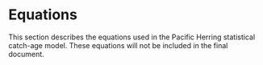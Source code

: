 # Equations

This section describes the equations used in the Pacific Herring statistical catch-age model.
These equations will not be included in the final document.

\begin{table}[!h]
\centering
\caption{\label{tab:variables} Description of symbols and constants in the
Pacific Herring statistical catch-age model.}
\begin{tabular}{lll}
\toprule
\bf{Symbol} & \bf{Value} & \bf{Description}\\
\midrule
\multicolumn{3}{l}{\textbf{Indices}}\\
$s$ & & Index for sex\\
$a$ & & Index for age\\
$t$ & & Index for year\\
$k$ & & Index for gear\\
\multicolumn{3}{l}{\textbf{Model dimensions}}\\
$S$ & $`r major_models[[1]]$dat$num.sex`$ & Number of sexes\\
$\acute{a}, A$ & $`r major_models[[1]]$dat$start.age`$, $`r major_models[[1]]$dat$end.age`$ & Youngest and oldest age class ($A$ is a plus group)\\
$\acute{t}, T$ & $`r major_models[[1]]$dat$start.yr`$, $`r major_models[[1]]$dat$end.yr`$ & First and last year of catch data\\
$K$ & $`r major_models[[1]]$dat$num.gears`$ & Number of gears including survey gears\\
\multicolumn{3}{l}{\textbf{Observations (data)}}\\
$C_{k,t}$ & & Catch in weight by gear $k$ in year $t$\\
$I_{k,t}$ & & Relative abundance index for gear $k$ in year $t$\\
\multicolumn{3}{l}{\textbf{Estimated parameters}}\\
$R_o$ & & Age-$\acute{a}$ recruits in unfished conditions\\
$h$ & & Steepness of the stock-recruitment relationship\\
$\bar{R}$ & & Average age-$\acute{a}$ recruitment from year $\acute{t}$ to $T$\\
$\bar{R}_\mli{init}$ & & Average age-$\acute{a}$ recruitment in year $\acute{t}-1$\\
$M_s$ & & Instantaneous natural mortality rate\\
$\hat{a}_k, \hat{\gamma}_k$ & & Selectivity parameters for gear $k$\\
$\Gamma_{k,t}$ & & Logarithm of the instantaneous fishing mortality for gear $k$ in year $t$\\
$\omega_t$ & & Age-$\acute{a}$ deviates from $\bar{R}$ for years $\acute{t}$ to $T$\\
$\omega_{\mli{init},t}$ & & Age-$\acute{a}$ deviates from $\bar{R}_{init}$ for year $\acute{t}$\\
$q_s$ & & Catchability parameter for survey $k$\\
$\rho$ & & Fraction of the total variance associated with observation error\\
$\vartheta^2$ & & Total precision (inverse of variance) of the total error\\
\multicolumn{3}{l}{\textbf{Standard deviations}}\\
$\sigma$ & & Standard deviation for observation errors in survey index\\
$\tau$ & & Standard deviation in process errors (recruitment deviations)\\
$\sigma_C$ & & Standard deviation in observed catch by gear\\
\multicolumn{3}{l}{\textbf{Residuals}}\\
$\delta_t$ & & Annual recruitment residual\\
$\eta_t$ & & Residual error in predicted catch\\
\multicolumn{3}{l}{\textbf{Fixed growth and maturity parameters}}\\
$l_{\infty s}$ & & Asymptotic length in mm for sex $s$\\
$\acute{k}_s$ & & Brody growth coefficient for sex $s$\\
$t_{o s}$ & & Theoretical age at zero length for sex $s$\\
$\acute{a}_s$ & & Scalar in length-weight allometry for sex $s$\\
$\acute{b}_s$ & & Power parameter in length-weight allometry for sex $s$\\
$\dot{a}_s$ & & Age at 50\% maturity for sex $s$\\
$\dot{\gamma}_s$ & & Standard deviation at 50\% maturity for sex $s$\\
\bottomrule
\end{tabular}
\end{table}

<!-- %%********************** Table 2 ************************************ -->
<!-- \FloatBarrier -->
<!-- \begin{table}[b] -->
<!-- \centering -->
<!-- \caption{\label{tab:steady-state-model} Steady-state age-structured model -->
<!--   assuming unequal vulnerability-at-age, age-specific fecundity and -->
<!--   Ricker type recruitment.} -->
<!-- \begin{tabular}{l} -->
<!-- \hline \\ -->
<!-- \vbox{\begin{center}\bf{Parameters}\end{center}\vspace{-1ex}} \\ -->
<!-- \vbox{\beq \Theta = (R_o,h,M)\,; \ \ \ R_o>0; \ \ \ 0.2 \leq h < 1.0; \ \ \ M > 0 \label{eq:df1} \eeq} \\ -->
<!-- \vbox{\beq \Phi = (l_{\infty,s},\acute{k}_s, t_{o,s},\acute{a}_s,\acute{b}_s,\dot{a}_s,\dot{\gamma}_s,\hat{a}_k,\hat{\gamma}_k) \label{eq:df2} \eeq} \\ -->
<!-- \\ -->
<!-- \vbox{\begin{center}\bf{Age-schedule information}\end{center}\vspace{-3ex}} -->
<!-- \\ -->
<!-- \\ -->
<!-- \vbox{\beq l_{a,s}=l_{}\left(1-e^{\left(-k_s\left(a-t_{o,s}\right)\right)}\right) \label{eq:df3} \eeq} \\ -->
<!-- \vbox{\beq w_{a,s}=\acute{a}_s(l_{a,s})^{\acute{b}_s} \label{eq:df4} \eeq} \\ -->
<!-- \\ -->
<!-- \vbox{\beq v_a=\left(1+e^{\left(\frac{-(\hat{a}-a)}{\hat{\gamma}}\right)}\right)^{-1} \label{eq:df5} \eeq} \\ -->
<!-- \\ -->
<!-- \vbox{\beq f_{a,s}=w_{a,s}\left(1+e^{\left(\frac{-\left(\dot{a}_s-a_s\right)}{\dot{\gamma}_s}\right)}\right)^{-1} \label{eq:df6} \eeq} \\ -->
<!-- \\ -->
<!-- \\ -->
<!-- \vbox{\begin{center}\bf{Survivorship}\end{center}} -->
<!-- \\ -->
<!-- \\ -->
<!-- \vbox{\beq \iota_a = \begin{cases} -->
<!-- \frac{1}{S}, & a = 1 \\ -->
<!-- \iota_{a-1}e^{-M}, & a > 1 \\ -->
<!-- \frac{\iota_{a-1}}{(1-e^{-M})}, & a = A \\ -->
<!-- \end{cases} -->
<!-- \label{eq:df7} -->
<!-- \eeq} \\ -->
<!-- \vspace{4ex} \\ -->
<!-- \vbox{\beq \iota_a = \begin{cases} -->
<!-- \frac{1}{S}, & a = 1 \\ -->
<!-- \hat{\iota}_{a-1,s}e^{-M-F_ev_{a-1,s}}, & a > 1 \\ -->
<!-- \frac{\hat{\iota}_{a-1,s}e^{-M-F_ev_{a-1,s}}}{(1-e^{-M-F_e v_{a,s}})}, & a = A \\ -->
<!-- \end{cases} -->
<!-- \label{eq:df8} -->
<!-- \eeq} \\ -->
<!-- \\ -->
<!-- \\ -->
<!-- \vbox{\begin{center}\bf{Incidence functions}\end{center}} \\ -->
<!-- \\ -->
<!-- \\ -->
<!-- \vbox{\beq \phi_E=\sum_{s=1}^S\sum_{a=1}^\infty \iota_a f_{a,s},\ \ \ \ \ \ \ \ \ -->
<!-- \phi_e=\sum_{s=1}^S\sum_{a=1}^\infty \hat{\iota}_{a,s} f_{a,s} -->
<!-- \label{eq:df9} -->
<!-- \eeq} \\ -->
<!-- \vspace{2ex} \\ -->
<!-- \vbox{\beq \phi_B=\sum_{s=1}^S\sum_{a=1}^\infty \iota_a w_{a,s} v_{a,s},\ \ \ -->
<!-- \phi_b=\sum_{s=1}^S\sum_{a=1}^\infty \hat{\iota}_{as} w_{a,s} v_{a,s} -->
<!-- \label{eq:df10} -->
<!-- \eeq} \\ -->
<!-- \vspace{2ex} \\ -->
<!-- \vbox{\beq \phi_q=\sum_{s=1}^S\sum_{a=1}^\infty -->
<!-- \frac{ \hat{\iota}_{a,s} w_{a,s} v_{a,s}}{M+F_ev_{a,s}} -->
<!-- \left(1-e^{(-M-F_ev_{a,s})}\right) -->
<!-- \label{eq:df11} -->
<!-- \eeq} \\ -->
<!-- \vspace{1ex} \\ -->
<!-- \vbox{\begin{center}\bf{Steady-state conditions}\end{center}\vspace{-4ex}} \\ -->
<!-- \vbox{\beq B_o=R_o\phi_B \label{eq:df12} \eeq} \\ -->
<!-- \\ -->
<!-- %% % For the next equation, if using Ricker, use: -->
<!-- %% \vbox{\beq R_e=R_o \dfrac{\ln(\kappa)-\ln(\phi_E/\phi_e)}{\ln(\kappa)}\ \ \ (Ricker) \label{eq:df13} \eeq} \\ -->
<!-- %% % If using Beverton Holt, use: -->
<!-- %% \vbox{\beq R_e=R_o \dfrac{\kappa-\phi_E/\phi_e}{\kappa-1} \label{df13} \eeq} \\ -->
<!-- \vbox{\beq \kappa=\frac{4h}{1-h} \label{eq:df13} \eeq} \\[2.5ex] -->
<!-- \vbox{\beq R_e=R_o \frac{\kappa-\frac{\phi_E}{\phi_e}}{\kappa-1}\ \ \ (Beverton-Holt) \label{eq:df14} \eeq}\\ -->
<!-- \vbox{\beq C_e=F_e R_e \phi_q \label{eq:df15} \eeq} \\ -->
<!-- \end{tabular} -->
<!-- \end{table} -->
<!-- \FloatBarrier -->

<!-- %% ********************** Table 3 ************************************ -->
<!-- \FloatBarrier -->
<!-- \begin{table}[b] -->
<!-- \centering -->
<!-- \caption{\label{tab:catch-age-model} Statistical catch-age model using Baranov -->
<!--   catch.} -->
<!-- \begin{tabular}{l} -->
<!-- \hline \\ -->
<!-- \vbox{\begin{center}\bf{Estimated parameters}\end{center}\vspace{-1ex}} -->
<!-- \\ -->
<!-- \\ -->
<!-- \vbox{\beq \Theta= (R_0,h,M,\overline{R},\overline{R}_{init},\vartheta^2,\rho,\Gamma_{k,t},\{\omega_t\}_{\acute{t}=1-A}^{\acute{t}=T},\{\omega_{init,t}\}_{t=\acute{t}-A}^{t=\acute{t}-1})  \label{eq:df16} \eeq} \\ -->
<!-- \\ -->
<!-- \vbox{\beq \sigma=\sqrt{\rho}\vartheta, \;  \;  \; \; \tau=\sqrt{(1-\rho)}\vartheta \label{eq:df17} \eeq} \\ -->
<!-- \vspace{2ex} -->
<!-- \\ -->
<!-- \vbox{\begin{center}\bf{Unobserved states}\end{center}\vspace{-4ex}} \\ -->
<!-- \\ -->
<!-- \vbox{\beq N_{t,a,s},\; B_t,s,\; Z_{t,a,s}  \label{eq:df18} \eeq} \\ -->
<!-- \vspace{2ex} \\ -->
<!-- \vbox{\begin{center}\bf{Initial states}\end{center}\vspace{-4ex}} -->
<!-- \\ -->
<!-- \\ -->
<!-- \\ -->
<!-- \vbox{\beq N_{t,a,s}=\frac{1}{S}\overline{R}_{init}e^{\omega_{init,t}}e^{-M(a-1)};\ \ \ (\acute{t}-A)<t<1;\ \ \ 2\leq a \leq A  \label{eq:df19} \eeq} \\ -->
<!-- \\ -->
<!-- \vbox{\beq N_{t,a,s}=\frac{1}{S}\bar{R}e^{\omega_{t}};\ \ \ 1\leq t\leq T;\ \ \ a=1 \label{eq:df20} \eeq} \\ -->
<!-- \\ -->
<!-- \\ -->
<!-- \vbox{\beq v_{k,a}= \frac{1}{1+e^{-\frac{\left(a - \hat{a}_k\right)}{\hat{\gamma}_k}}} \label{eq:df21} \eeq} \\ -->
<!-- \\ -->
<!-- \vbox{\beq  F_{k,t}=e^{\Gamma_{k,t}} \label{eq:df22} \eeq} \\ -->
<!-- \\ -->
<!-- \vbox{\begin{center}\bf{State dynamics ($t>1$)}\end{center}\vspace{-4ex}} \\ -->
<!-- \\ -->
<!-- \\ -->
<!-- \vbox{\beq  B_{t,s}=\sum_a N_{t,a,s}f_{a,s} \label{eq:df23} \eeq} \\ -->
<!-- \\ -->
<!-- \vbox{\beq  Z_{t,a,s}=M+\sum_k F_{k,t} v_{k,t,a,s}  \label{eq:df24} \eeq} \\[2ex] -->
<!-- \\ -->
<!-- \vbox{\beq \hat{C}_{k,t}=\sum _ s\sum _ a\frac {N_{{t,a,s}}w_{{a,s}}F_{k,t} v_{{k,t,a,s}} ( 1-{e^{-Z_{t,a,s}}} ) }{Z_{t,a,s}}^{\eta_t}  \label{eq:df25} \eeq} \\ -->
<!-- \vspace{4ex} \\ -->
<!-- \vbox{\beq N_{t,a,s} = \begin{cases} -->
<!--            \frac{s_oE_{t-1}}{1+\beta E_{t-1}} e^{(\omega_t-0.5\tau^2)} & a=1 \\ -->
<!--            N_{t-1,a-1,s} e^{(-Z_{t-1,a-1,s})} &a>1 \\ -->
<!--            N_{t-1,a,s} e^{(-Z_{t-1,a,s})} & a=A \\ -->
<!--                       \end{cases} -->
<!--        \label{eq:df26} -->
<!--        \eeq} \\ -->
<!-- \\ -->
<!-- \vbox{\begin{center}\bf{Recruitment model}\end{center}\vspace{-4ex}} \\ -->
<!-- \\ -->
<!-- \\ -->
<!-- %% % If using Ricker: -->
<!-- %% \vbox{\beq R_t = s_oB_{t-k}e^{-\beta B_{t-k}+\delta_t-0.5\tau^2}\ \ \  (Ricker) \label{df27} \eeq} \\ -->
<!-- %% % If using Beverton-Holt: -->
<!-- \vbox{\beq R_t = \frac{s_oB_{t-k}}{1+\beta B_{t-k}}e^{\delta_{t}-0.5\tau^2}\ \ \ (Beverton-Holt) \label{eq:df27} \eeq} \\ -->
<!-- \end{tabular} -->
<!-- \end{table} -->
<!-- \FloatBarrier -->
